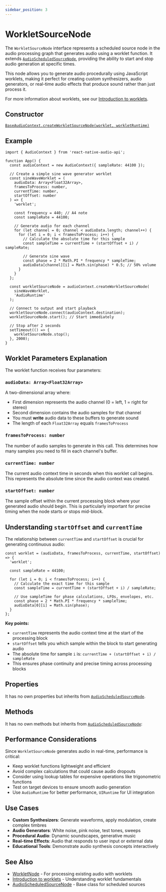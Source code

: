 ```yaml
---
sidebar_position: 3
---
```



# WorkletSourceNode

The `WorkletSourceNode` interface represents a scheduled source node in the audio processing graph that generates audio using a worklet function. It extends [`AudioScheduledSourceNode`](/docs/sources/audio-scheduled-source-node), providing the ability to start and stop audio generation at specific times.

This node allows you to generate audio procedurally using JavaScript worklets, making it perfect for creating custom synthesizers, audio generators, or real-time audio effects that produce sound rather than just process it.

For more information about worklets, see our [Introduction to worklets](/docs/worklets/worklets-introduction).

## Constructor

[`BaseAudioContext.createWorkletSourceNode(worklet, workletRuntime)`](/docs/core/base-audio-context#createworkletsourcenode-)

## Example

```tsx
import { AudioContext } from 'react-native-audio-api';

function App() {
  const audioContext = new AudioContext({ sampleRate: 44100 });

  // Create a simple sine wave generator worklet
  const sineWaveWorklet = (
    audioData: Array<Float32Array>,
    framesToProcess: number,
    currentTime: number,
    startOffset: number
  ) => {
    'worklet';

    const frequency = 440; // A4 note
    const sampleRate = 44100;

    // Generate audio for each channel
    for (let channel = 0; channel < audioData.length; channel++) {
      for (let i = 0; i < framesToProcess; i++) {
        // Calculate the absolute time for this sample
        const sampleTime = currentTime + (startOffset + i) / sampleRate;

        // Generate sine wave
        const phase = 2 * Math.PI * frequency * sampleTime;
        audioData[channel][i] = Math.sin(phase) * 0.5; // 50% volume
      }
    }
  };

  const workletSourceNode = audioContext.createWorkletSourceNode(
    sineWaveWorklet,
    'AudioRuntime'
  );

  // Connect to output and start playback
  workletSourceNode.connect(audioContext.destination);
  workletSourceNode.start(); // Start immediately

  // Stop after 2 seconds
  setTimeout(() => {
    workletSourceNode.stop();
  }, 2000);
}
```

## Worklet Parameters Explanation

The worklet function receives four parameters:

### `audioData: Array<Float32Array>`
A two-dimensional array where:
- First dimension represents the audio channel (0 = left, 1 = right for stereo)
- Second dimension contains the audio samples for that channel
- You must **write** audio data to these buffers to generate sound
- The length of each `Float32Array` equals `framesToProcess`

### `framesToProcess: number`
The number of audio samples to generate in this call. This determines how many samples you need to fill in each channel's buffer.

### `currentTime: number`
The current audio context time in seconds when this worklet call begins. This represents the absolute time since the audio context was created.

### `startOffset: number`
The sample offset within the current processing block where your generated audio should begin. This is particularly important for precise timing when the node starts or stops mid-block.

## Understanding `startOffset` and `currentTime`

The relationship between `currentTime` and `startOffset` is crucial for generating continuous audio:

```tsx
const worklet = (audioData, framesToProcess, currentTime, startOffset) => {
  'worklet';

  const sampleRate = 44100;

  for (let i = 0; i < framesToProcess; i++) {
    // Calculate the exact time for this sample
    const sampleTime = currentTime + (startOffset + i) / sampleRate;

    // Use sampleTime for phase calculations, LFOs, envelopes, etc.
    const phase = 2 * Math.PI * frequency * sampleTime;
    audioData[0][i] = Math.sin(phase);
  }
};
```

**Key points:**
- `currentTime` represents the audio context time at the start of the processing block
- `startOffset` tells you which sample within the block to start generating audio
- The absolute time for sample `i` is: `currentTime + (startOffset + i) / sampleRate`
- This ensures phase continuity and precise timing across processing blocks

## Properties

It has no own properties but inherits from [`AudioScheduledSourceNode`](/docs/sources/audio-scheduled-source-node).

## Methods

It has no own methods but inherits from [`AudioScheduledSourceNode`](/docs/sources/audio-scheduled-source-node):

## Performance Considerations

Since `WorkletSourceNode` generates audio in real-time, performance is critical:

- Keep worklet functions lightweight and efficient
- Avoid complex calculations that could cause audio dropouts
- Consider using lookup tables for expensive operations like trigonometric functions
- Test on target devices to ensure smooth audio generation
- Use `AudioRuntime` for better performance, `UIRuntime` for UI integration

## Use Cases

- **Custom Synthesizers**: Generate waveforms, apply modulation, create complex timbres
- **Audio Generators**: White noise, pink noise, test tones, sweeps
- **Procedural Audio**: Dynamic soundscapes, generative music
- **Real-time Effects**: Audio that responds to user input or external data
- **Educational Tools**: Demonstrate audio synthesis concepts interactively

## See Also

- [WorkletNode](/docs/worklets/worklet-node) - For processing existing audio with worklets
- [Introduction to worklets](/docs/worklets/worklets-introduction) - Understanding worklet fundamentals
- [AudioScheduledSourceNode](/docs/sources/audio-scheduled-source-node) - Base class for scheduled sources
